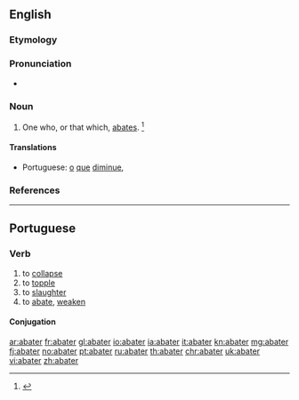 ==English==

===Etymology===
{{suffix|abate|er|lang=en}}

===Pronunciation===
* {{a|GenAm}} {{IPA|/əˈbeɪ.tɚ/|lang=en}}

===Noun===
{{en-noun}}

# One who, or that which, [[abate]]s. {{defdate|Early 19<sup>th</sup> century.}}<ref>{{R:SOED5|page=2}}</ref>

====Translations====
{{trans-top|one who, or that which, abates}}
* Portuguese: [[o]] [[que]] [[diminue]], {{t|pt|modifica}}
{{trans-mid}}
{{trans-bottom}}

===References===
<references/>
----
==Portuguese==

===Verb===
{{pt-verb|abat|er}}

# to [[collapse]]
# to [[topple]]
# to [[slaughter]]
# to [[abate]], [[weaken]]

====Conjugation====
{{pt-conj|abat|er}}

[[ar:abater]]
[[fr:abater]]
[[gl:abater]]
[[io:abater]]
[[ia:abater]]
[[it:abater]]
[[kn:abater]]
[[mg:abater]]
[[fj:abater]]
[[no:abater]]
[[pt:abater]]
[[ru:abater]]
[[th:abater]]
[[chr:abater]]
[[uk:abater]]
[[vi:abater]]
[[zh:abater]]